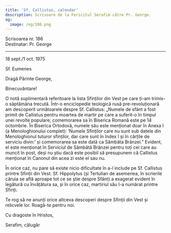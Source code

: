 ```yaml
---
title: 'Sf. Callistus, calendar'
description: Scrisoare de la Fericitul Serafim către Pr. George.
og:
  image: /og/186.png
---
```


<div style={{textAlign:'right', fontFamily:'monospace'}}>Scrisoarea nr. 186</div>
<div style={{textAlign:'left', fontFamily:'monospace'}}>Destinatar: Pr. George</div>

---

18 sept./1 oct. 1975

Sf. Eumenes

Dragă Părinte George,

Binecuvântare!

O notă suplimentară referitoare la lista Sfinților din Vest pe care ți-am trimis-o săptămâna trecută. Într-o enciclopedie teologică rusă pre-revoluționară am descoperit următoarele despre Sf. Callistus: „Numele de sfânt a fost primit de Callistus pentru moartea de martir pe care a suferit-o în timpul unei revolte populare; comemorarea sa în Biserica Romană este pe 14 octombrie. În Biserica Ortodoxă, numele său este menționat doar în Anexa I (a Menologhionului complet): ‘Numele Sfinților care nu sunt sub datele din Menologhionul tuturor sfinților, dar care sunt în Index I și în cărțile de serviciu divin:’ și comemorarea sa este dată ca Sâmbăta Brânzei.” Evident, el este menționat în Serviciul de Sâmbătă Brânzei pentru toți cei care au muncit în post, deși nu știu dacă este posibil să presupunem că Callistus menționat în Canonul din acea zi este el sau nu.

În orice caz, nu pare să existe nicio dificultate în a-l include pe Sf. Callistus printre Sfinții din Vest. Sf. Hippolytus (și Tertulian de asemenea, în scrierile căruia se află aproape tot ce se știe despre Sfânt) a exagerat evident în legătură cu învățătura sa, și în orice caz, martiriul său l-a numărat printre Sfinți.

Te rog să ne anunți orice altceva descoperi despre Sfinții din Vest și relicvele lor. Roagă-te pentru noi.

Cu dragoste în Hristos,

Serafim, călugăr